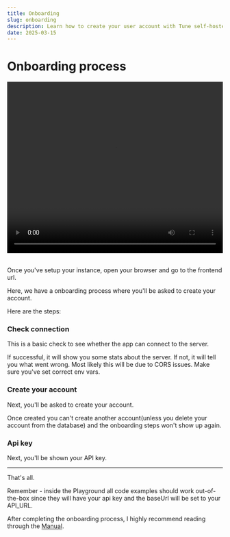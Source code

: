 ```yaml
---
title: Onboarding
slug: onboarding
description: Learn how to create your user account with Tune self-hosted
date: 2025-03-15
---
```



# Onboarding process

<video width="100%" height="400px" controls>
  <source src="/tune-open-source-onboarding.mp4" type="video/mp4" />
</video>

<br />
<br />

Once you've setup your instance, open your browser and go to the frontend url.

Here, we have a onboarding process where you'll be asked to create your account.

Here are the steps:

### Check connection

This is a basic check to see whether the app can connect to the server.

If successful, it will show you some stats about the server.
If not, it will tell you what went wrong. Most likely this will be due to CORS issues. Make sure you've set correct env vars.

### Create your account

Next, you'll be asked to create your account.

Once created you can't create another account(unless you delete your account from the database) and the onboarding steps won't show up again.

### Api key

Next, you'll be shown your API key.

---

That's all.

Remember - inside the Playground all code examples should work out-of-the-box since they will have your api key and the baseUrl will be set to your API_URL.

After completing the onboarding process, I highly recommend reading through the [Manual](https://tune/manual/introduction).